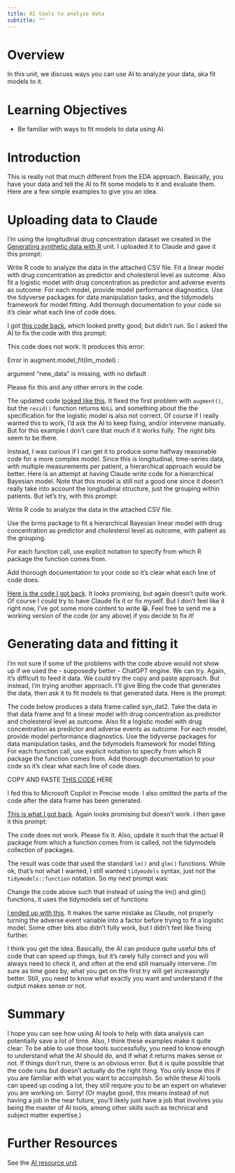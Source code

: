 ```yaml
---
title: AI tools to analyze data 
subtitle: ""
---
```



# Overview
In this unit, we discuss ways you can use AI to analyze your data, aka fit models to it.


# Learning Objectives
- Be familiar with ways to fit models to data using AI.


# Introduction
This is really not that much different from the EDA approach. Basically, you have your data and tell the AI to fit some models to it and evaluate them. Here are a few simple examples to give you an idea.


# Uploading data to Claude

I'm using the longitudinal drug concentration dataset we created in the [Generating synthetic data with R](/content/module-synthetic-data/synthetic-data-new-r/synthetic-data-new-r.qmd) unit. I uploaded it to Claude and gave it this prompt:


::: prompt
Write R code to analyze the data in the attached CSV file.
Fit a linear model with drug concentration as predictor and cholesterol level as outcome. 
Also fit a logistic model with drug concentration as predictor and adverse events as outcome.
For each model, provide model performance diagnostics.
Use the tidyverse packages for data manipulation tasks, and the tidymodels framework for model fitting.
Add thorough documentation to your code so it's clear what each line of code does.
:::

I got [this code back](/code/claude-analyze-example1.R), which looked pretty good, but didn't run. So I asked the AI to fix the code with this prompt:

::: prompt
This code does not work. It produces this error:

Error in augment.model_fit(lm_model) :

argument "new_data" is missing, with no default

Please fix this and any other errors in the code.
:::

The updated code [looked like this](/code/claude-analyze-example2.R). It fixed the first problem with `augment()`, but the `resid()` function returns `NULL` and something about the the specification for the logistic model is also not correct. Of course if I really wanted this to work, I'd ask the AI to keep fixing, and/or intervene manually. But for this example I don't care that much if it works fully. The right bits seem to be there.

Instead, I was curious if I can get it to produce some halfway reasonable code for a more complex model. Since this is longitudinal, time-series data, with multiple measurements per patient, a hierarchical approach would be better. Here is an attempt at having Claude write code for a hierarchical Bayesian model. Note that this model is still not a good one since it doesn't really take into account the longitudinal structure, just the grouping within patients. But let's try, with this prompt:

::: prompt
Write R code to analyze the data in the attached CSV file.

Use the brms package to fit a hierarchical Bayesian linear model with drug concentration as predictor and cholesterol level as outcome, with patient as the grouping. 

For each function call, use explicit notation to specify from which R package the function comes from.

Add thorough documentation to your code so it's clear what each line of code does.
:::

[Here is the code I got back](/code/claude-analyze-example3.R). It looks promising, but again doesn't quite work. Of course I could try to have Claude fix it or fix myself. But I don't feel like it right now, I've got some more content to write 😁. Feel free to send me a working version of the code (or any above) if you decide to fix it!




# Generating data and fitting it

I'm not sure if some of the problems with the code above would not show up if we used the - supposedly better - ChatGPT engine. We can try. Again, it's difficult to feed it data. We could try the copy and paste approach. But instead, I'm trying another approach. I'll give Bing the code that generates the data, then ask it to fit models to that generated data. Here is the prompt:

::: prompt
The code below produces a data frame called syn_dat2.
Take the data in that data frame and fit a linear model with drug concentration as predictor and cholesterol level as outcome. 
Also fit a logistic model with drug concentration as predictor and adverse events as outcome.
For each model, provide model performance diagnostics.
Use the tidyverse packages for data manipulation tasks, and the tidymodels framework for model fitting.
For each function call, use explicit notation to specify from which R package the function comes from.
Add thorough documentation to your code so it's clear what each line of code does.

COPY AND PASTE [THIS CODE](/code/synthetic-data-new-R-example-2-code.R) HERE  
:::

I fed this to Microsoft Copilot in Precise mode. I also omitted the parts of the code after the data frame has been generated.

[This is what I got back](/code/bing-analyze-example1.R). Again looks promising but doesn't work. 
I then gave it this prompt:

::: prompt
The code does not work. Please fix it. Also, update it such that the actual R package from which a function comes from is called, not the tidymodels collection of packages.
:::

The result was code that used the standard `lm()` and `glm()` functions. While ok, that's not what I wanted, I still wanted `tidymodels` syntax, just not the `tidymodels::function` notation. So my next prompt was:

::: prompt
Change the code above such that instead of using the lm() and glm() functions, it uses the tidymodels set of functions
:::

[I ended up with this](/code/bing-analyze-example2.R). It makes the same mistake as Claude, not properly turning the adverse event variable into a factor before trying to fit a logistic model. Some other bits also didn't fully work, but I didn't feel like fixing further.

 I think you get the idea. Basically, the AI can produce quite useful bits of code that can speed up things, but it's rarely fully correct and you will always need to check it, and often at the end still manually intervene. I'm sure as time goes by, what you get on the first try will get increasingly better. Still, you need to know what exactly you want and understand if the output makes sense or not.




<!-- # Going meta - asking the AI to fit an AI model -->

<!-- Well, as you figured out by now an AI model can really be whatever you want it to be. But as we discussed, the most common algorithm for current AI tools and approaches are neural nets. We can of course ask some LLM AI (which is basically a big neural net) to write code that fits a neural net to your data. -->

<!-- There's nothing really new about this, but I just thought it was kinda fun to ask the AI to build more AI, so here we go. -->

<!-- I'm starting with the  -->





# Summary

I hope you can see how using AI tools to help with data analysis can potentially save a lot of time. Also, I think these examples make it quite clear: To be able to use those tools successfully, you need to know enough to understand what the AI should do, and if what it returns makes sense or not. If things don't run, there is an obvious error. But it is quite possible that the code runs but doesn't actually do the right thing. You only know this if you are familiar with what you want to accomplish. So while these AI tools can speed up coding a lot, they still require you to be an expert on whatever you are working on. Sorry! (Or maybe good, this means instead of not having a job in the near future, you'll likely just have a job that involves you being the master of AI tools, among other skills such as technical and subject matter expertise.)



# Further Resources

See the [AI resource unit](/content/module-ai/ai-resources/ai-resources.qmd).





